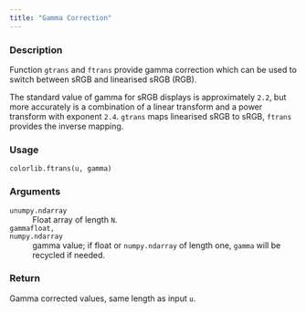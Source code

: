 ```yaml
---
title: "Gamma Correction"
---
```


### Description

Function `gtrans` and `ftrans` provide gamma correction which
can be used to switch between sRGB and linearised sRGB (RGB).

The standard value of gamma for sRGB displays is approximately `2.2`,
but more accurately is a combination of a linear transform and
a power transform with exponent `2.4`.
`gtrans` maps linearised sRGB to sRGB, `ftrans` provides the inverse mapping.

### Usage

<pre><code class='language-python'>colorlib.ftrans(u, gamma)</code></pre>

### Arguments

<dl class="pyp-list param-list">
  <dt style = "white-space: nowrap; font-family: monospace; vertical-align: top">
   <code id="colorspace.colorlib.colorlib.ftrans:u">u</code><code class="argument-class">numpy.ndarray</code>
  </dt>
 <dd>Float array of length `N`.</dd>
  <dt style = "white-space: nowrap; font-family: monospace; vertical-align: top">
   <code id="colorspace.colorlib.colorlib.ftrans:gamma">gamma</code><code class="argument-class">float, numpy.ndarray</code>
  </dt>
 <dd>gamma value; if float or
`numpy.ndarray` of length one, `gamma` will be recycled if needed.</dd>
</dl>

### Return

Gamma corrected values, same length as input `u`.
